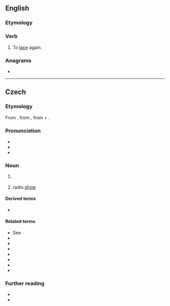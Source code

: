 ==English==

===Etymology===
{{prefix|en|re|lace}}

===Verb===
{{en-verb}}

# {{lb|en|transitive}} To [[lace]] again.

===Anagrams===
* {{anagrams|en|a=aceelr|Carlee|Cereal|alerce|cereal|claree|cleare}}

----

==Czech==

===Etymology===
From {{der|cs|la|relatus}}, from {{m|la|refero}}, from {{m|la|re-}} + {{m|la|fero}}.

===Pronunciation===
* {{cs-IPA}}
* {{audio|cs|Cs-relace.ogg|Audio}}
* {{rhymes|cs|atsɛ|s=3}}

===Noun===
{{cs-noun|g=f}}

# {{lb|cs|set theory}} {{l|en|relation}}
#: {{uxi|cs|[[relace ekvivalence]]|[[equivalence relation]]}}
#: {{uxi|cs|[[binární relace]]|[[binary relation]]}}
# radio [[show]]

====Derived terms====
* {{l|cs|relační}}

====Related terms====
* See {{l|cs|oferta}}
* {{l|cs|relativistický}}
* {{l|cs|relativita}}
* {{l|cs|relativizace}}
* {{l|cs|relativizovat}}
* {{l|cs|relativismus}}
* {{l|cs|relativista}}
* {{l|cs|relativní}}

===Further reading===
* {{R:PSJC}}
* {{R:SSJC}}
